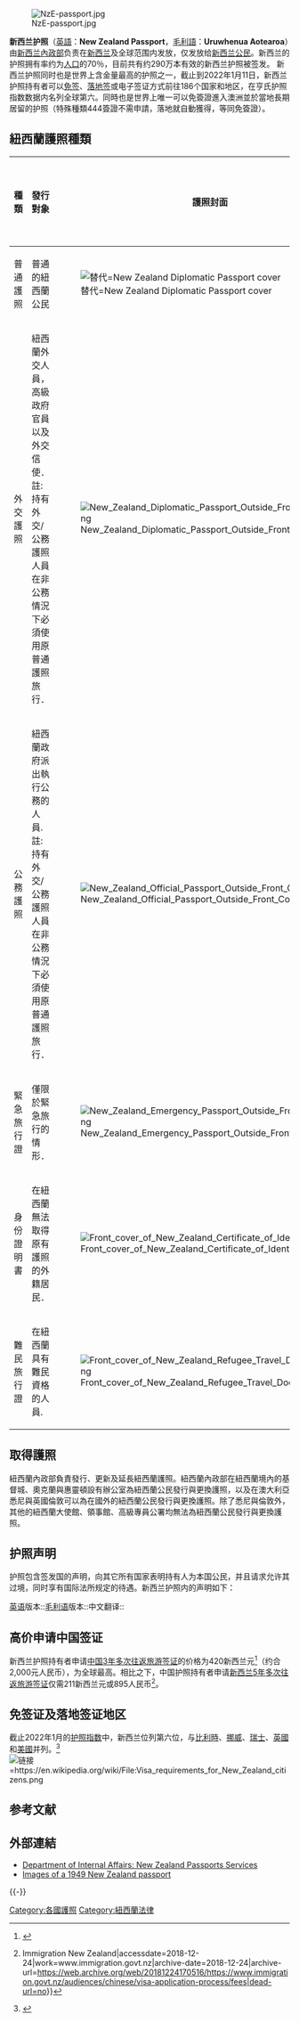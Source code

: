{{NoteTA
|G1=PoliticiansUK
}}
{{Infobox Identity document
| document_name       = 新西蘭護照<br>{{lang|en|New Zealand Passport}}
| image_caption       = 2009年版電子護照
| using_jurisdiction  = {{NZ}}[[內政部|內政部]]
| document_type       = [[护照|护照]]
| eligibility         = [[新西兰签证政策|紐西蘭公民]]
| expiration          = 5年（15岁以下）<br>10年（16岁以上）
|valid_jurisdictions=所有国家|purpose=身份证明|date_first_issued=1915年（第一代护照）<br>1992年（初代可机读护照）<br>2005年11月4日（初代电子护照）<br>2009年11月23日（现行版本）|image=文件:NZ Passport.png}}
[[File:NzE-passport.jpg|right]]

'''新西兰护照'''（[[英語|英語]]：'''<span lang="en" dir="ltr">New Zealand Passport</span>'''，[[毛利語|毛利語]]：'''<span lang="mi" dir="ltr">Uruwhenua Aotearoa</span>'''）由[[新西兰|新西兰]][[內政部|內政部]]负责在[[新西兰|新西兰]]及全球范围内发放，仅发放给[[新西兰签证政策|新西兰公民]]。新西兰的护照拥有率约为[[人口|人口]]的70％，目前共有约290万本有效的新西兰护照被签发。 新西兰护照同时也是世界上含金量最高的护照之一，截止到2022年1月11日，新西兰护照持有者可以[[签证|免签]]、[[落地签|落地签]]或电子签证方式前往186个国家和地区，在亨氏护照指数数据内名列全球第六。同時也是世界上唯一可以免簽證進入澳洲並於當地長期居留的护照（特殊種類444簽證不需申請，落地就自動獲得，等同免簽證）。

==紐西蘭護照種類==
{| class="wikitable"
!種類
!發行對象
!護照封面
!個人資料頁
|-
|普通護照
|普通的紐西蘭公民
|[[File:NZ_Passport.png|替代=New Zealand Diplomatic Passport cover]]
|
|-
|外交護照 
|紐西蘭外交人員，高級政府官員以及外交信使．
註:持有外交/公務護照人員在非公務情況下必須使用原普通護照旅行．
|[[File:New_Zealand_Diplomatic_Passport_Outside_Front_Cover.png|alt=New Zealand Diplomatic Passport cover]]
|
|-
|公務護照
|紐西蘭政府派出執行公務的人員.
註:持有外交/公務護照人員在非公務情況下必須使用原普通護照旅行．
|[[File:New_Zealand_Official_Passport_Outside_Front_Cover.png|alt=New Zealand Official Passport cover]]
|
|-
|緊急旅行證
|僅限於緊急旅行的情形．
|[[File:New_Zealand_Emergency_Passport_Outside_Front_Cover.png|alt=New Zealand Emergency Travel Document cover]]
|
|-
|身份證明書
|在紐西蘭無法取得原有護照的外籍居民．
|[[File:Front_cover_of_New_Zealand_Certificate_of_Identity.png|alt=New Zealand Certificate of Identity cover]]
|
|-
|難民旅行證
|在紐西蘭具有難民資格的人員.
|[[File:Front_cover_of_New_Zealand_Refugee_Travel_Document.png|alt=New Zealand Refugee Travel Document cover]]
|
|}

==取得護照==
紐西蘭內政部負責發行、更新及延長紐西蘭護照。紐西蘭內政部在紐西蘭境內的基督城、奧克蘭與惠靈頓設有辦公室為紐西蘭公民發行與更換護照，以及在澳大利亞悉尼與英國倫敦可以為在國外的紐西蘭公民發行與更換護照。除了悉尼與倫敦外，其他的紐西蘭大使館、領事館、高級專員公署均無法為紐西蘭公民發行與更換護照。

==护照声明==
护照包含签发国的声明，向其它所有国家表明持有人为本国公民，并且请求允许其过境，同时享有国际法所规定的待遇。新西兰护照内的声明如下：

[[英语|英语]]版本::{{Squote|''The Governor-General in the Realm of New Zealand requests in the Name of Her Majesty the Queen all whom it may concern to allow the holder to pass without delay or hindrance and in case of need to give all lawful assistance and protection.''}}[[毛利语|毛利语]]版本::{{Squote|''He tono tēnei nā te Kāwana-Tianara O te Whenua o Aotearoa i raro i te Ingoa o Kuini Erihāpeti ki te hunga e tika ana kia kaua e akutōtia, e whakakōpekatia te tangata mau i te uruwhenua nei i ana haere, ā, i te wā e hiahiatia ai me āwhina, me manaaki.''}}中文翻译::{{Squote|''新西兰王国总督以新西兰女王陛下之名义，请求有关机构及其人员，对本护照持有人给予通行之便利，并于必要时提供足够的法律保护。''}}

==高价申请中国签证==
新西兰护照持有者申请[[中华人民共和国签证政策|中国3年多次往返旅游签证]]的价格为420新西兰元<ref>{{Cite web|url=http://www.chinaembassy.org.nz/chn/lsfw/qz/t1596132.htm|title=申办签证须知|accessdate=2018-12-24|work=www.chinaembassy.org.nz|archive-date=2018-12-24|archive-url=https://web.archive.org/web/20181224220120/http://www.chinaembassy.org.nz/chn/lsfw/qz/t1596132.htm|dead-url=no}}</ref>（约合2,000元人民币），为全球最高。相比之下，中国护照持有者申请[[新西兰签证政策|新西兰5年多次往返旅游签证]]仅需211新西兰元或895人民币<ref>{{Cite web|url=https://www.immigration.govt.nz/audiences/chinese/visa-application-process/fees|title=费用 {{!}} Immigration New Zealand|accessdate=2018-12-24|work=www.immigration.govt.nz|archive-date=2018-12-24|archive-url=https://web.archive.org/web/20181224170516/https://www.immigration.govt.nz/audiences/chinese/visa-application-process/fees|dead-url=no}}</ref>。

==免签证及落地签证地区==
截止2022年1月的[[護照指數|护照指数]]中，新西兰位列第六位，与[[比利時|比利時]]、[[挪威|挪威]]、[[瑞士|瑞士]]、[[英國|英國]]和[[美國|美國]]并列。<ref>{{Cite web|title=The Henley Passport Index: Q1 2022 Global Ranking|url=https://www.henleyglobal.com/storage/app/media/HENLEY_PASSPORT_INDEX_FACTSHEET_2022_Q1_211221_1.pdf|work=Henley & Partners|language=en|archive-date=2022-03-11|dead-url=no}}</ref>
[[File:Visa_requirements_for_New_Zealand_citizens.png|链接=https://en.wikipedia.org/wiki/File:Visa_requirements_for_New_Zealand_citizens.png]]

== 参考文献 ==
{{Reflist}}

==外部連結==
* [http://www.dia.govt.nz/diawebsite.nsf/wpg_URL/Services-Passports-Index?OpenDocument Department of Internal Affairs: New Zealand Passports Services] {{Wayback|url=http://www.dia.govt.nz/diawebsite.nsf/wpg_URL/Services-Passports-Index?OpenDocument |date=20100619044457 }}
* [http://www.passportland.com/images/hewitt-anne/hewitt-anne.html Images of a 1949 New Zealand passport] {{Wayback|url=http://www.passportland.com/images/hewitt-anne/hewitt-anne.html |date=20120206201116 }}

{{-}}
{{护照|state=collapsed}}

{{DEFAULTSORT:New Zealand Passport}}
[[Category:各國護照|Category:各國護照]]
[[Category:紐西蘭法律|Category:紐西蘭法律]]